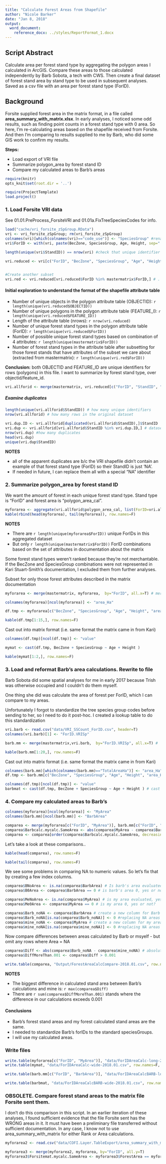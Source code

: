 ```yaml
---
title: "Calculate Forest Areas from Shapefile"
author: "Nicole Barker"
date: "Jan 8, 2018"
output: 
  word_document:
    reference_docx: ../styles/ReportFormat_1.docx
---
```


## Script Abstract

Calculate area per forest stand type by aggregating the polygon areas I calculated in ArcGIS. Compare these areas to those calculated independently by Barb Sobota, a tech with CWS. Then create a final dataset of forest stand area by stand type to be used in subsequent analyses. Saved as a csv file with an area per forest stand type (ForID).

## Background 

Forsite supplied forest area in the matrix format, in a file called __area_summary_with_matrix.xlsx__. In early analyses, I noticed some odd results, such as finding point counts in a forest stand type with 0 area. 
So here, I'm re-calculating areas based on the shapefile received from Forsite. And then I'm comparing to results supplied to me by Barb, who did some GIS work to confirm my results. 

**Steps:**

* Load export of VRI file
* Summarize polygon_area by forest stand ID 
* Compare my calculated areas to Barb's areas

``` r
require(knitr)
opts_knit$set(root.dir = '..')
```

```r
require(ProjectTemplate)
load.project()
```

### 1. Load Forsite VRI data

See 01.01.PreProcess_ForsiteVRI and 01.01a.FixTreeSpeciesCodes for info. 

```r
load("cache/vri_forsite_zSpGroup.RData")
vri <- vri_forsite_zSpGroup; rm(vri_forsite_zSpGroup)
colnames(vri)[which(colnames(vri)=="code_use")] <- "SpeciesGroup" #rename standardized species codes to "SpeciesGroup"
vri$ForID <- with(vri, paste(BecZone, SpeciesGroup, Age, Height, sep=".")) # create ForId; identifier for forest stand type (combinations of 4 attributes)

length(unique(vri$StandID)) == nrow(vri) #check that unique identifier corresponds to one row

vri.reduced <- vri[c("ForID", "BecZone", "SpeciesGroup", "Age", "Height",  "OBJECTID", "FEATURE_ID", "polygon_area_cal", "StandID")]  # shrink to essential columns 


#Create another subset
vri.red <- vri.reduced[vri.reduced$ForID %in% mastermatrix$ForID,] # . those Forest Stands that are in the mastermatrix. These are those comprised of the subset of each attribute we care about.
```

#### Initial exploration to understand the format of the shapefile attribute table

* Number of unique objects in the polygon attribute table (OBJECTID): `r length(unique(vri.reduced$OBJECTID))`
* Number of unique polygons in the polygon attribute table (FEATURE_I): `r length(unique(vri.reduced$FEATURE_ID))`
* Length of the attribute table (nrows): `r nrow(vri.reduced)`
* Number of unique forest stand types in the polygon attribute table (ForID): `r length(unique(vri.reduced$ForID))`
* Number of possible unique forest stand types based on combination of 4 attributes: `r length(unique(mastermatrix$ForID))`
* Number of forest stand types in the attribute table after subsetting for those forest stands that have attributes of the subset we care about (extracted from mastermatrix): `r length(unique(vri.red$ForID))`

**Conclusion:** both OBJECTID and FEATURE_ID are unique identifiers for rows (polygons) in this file. I want to summarize by forest stand type, over objectid/feature_id.

``` r
vri.allforid <- merge(mastermatrix, vri.reduced[c("ForID", "StandID", "polygon_area_cal")], by="ForID", all=T)  # ensure all forest stand types have at least one row associated with them, even if there's no forest in that stand type, and even if it's not one of the 3360 forest types we care about. 
```

##### Examine duplicates

``` r
length(unique(vri.allforid$StandID)) # how many unique identifiers
nrow(vri.allforid) # how many rows in the original dataset

vri.dup.ID <- vri.allforid[duplicated(vri.allforid$StandID),]$StandID
vri.dup <- vri.allforid[vri.allforid$StandID %in% vri.dup.ID,] # dataset of the duplicates  
nrow(vri.dup) #how many duplicates
head(vri.dup)
unique(vri.dup$StandID) 
```

**NOTES**

* all of the apparent duplicates are b/c the VRI shapefile didn't contain an example of that forest stand type (ForID) so their StandID is just 'NA'.
* If needed in future, I can replace them all with a special "NA" identifier


### 2. Summarize polygon_area by forest stand ID 

We want the amount of forest in each unique forest stand type. Stand type is "ForID" and forest area is "polygon_area_cal". 

``` r
myforarea <- aggregate(vri.allforid$polygon_area_cal, list(ForID=vri.allforid$ForID), FUN=function(x){sum(x, na.rm=T)}) # sum over polygons (objectids) with same forest stand id. 
kable(rbind(head(myforarea), tail(myforarea)), row.names=F)
```

**NOTES**

* There are `r length(unique(myforarea$ForID))` unique ForIDs in this aggregated dataset
* But only `r length(unique(mastermatrix$ForID))` ForID combinations based on the set of attributes in documentation about the matrix

Some forest stand types weren't ranked because they're not merchantable. If the BecZone and SpeciesGroup combinations were not represented in Kari Stuart-Smith's documentation, I excluded them from further analyses.

Subset for only those forest attributes described in the matrix documentation
``` r
myforarea <- merge(mastermatrix, myforarea,  by="ForID", all.x=T) # merge to get other 4 stand attributes
```

``` r
colnames(myforarea)[ncol(myforarea)] <- "area_Ha"

df.tmp <- myforarea[c("BecZone", "SpeciesGroup", "Age", "Height", "area_Ha")]

kable(df.tmp[1:15,], row.names=F)
```

Cast out into matrix format (i.e. same format the matrix came in from Kari)

``` r
colnames(df.tmp)[ncol(df.tmp)] <- "value"

mymat <- cast(df.tmp, BecZone + SpeciesGroup ~ Age + Height ) 

kable(mymat[1:2,], row.names=F)
```

### 3. Load and reformat Barb's area calculations. Rewrite to file

Barb Sobota did some spatial analyses for me in early 2017 because Trish was otherwise occupied and I couldn't do them myself. 

One thing she did was calculate the area of forest per ForID, which I can compare to my areas. 

Unfortunately I forgot to standardize the tree species group codes before sending to her, so I need to do it post-hoc. I created a lookup table to do this standardization 

``` r
vri.barb <- read.csv("data/VRI_SSCount_ForID.csv", header=T)
colnames(vri.barb)[1] <- "ForID.VRISp"

barb.mm <- merge(mastermatrix,vri.barb,  by="ForID.VRISp", all.x=T) #  ensure all forest stand types have at least one row associated with them, even if there's no forest in that stand type. Also, eliminate ForIDs we don't want

kable(barb.mm[1:20,], row.names=F)
```

Cast out into matrix format (i.e. same format the matrix came in from Kari)

``` r
colnames(barb.mm)[which(colnames(barb.mm)=="TotalAreaHa")] <- "area_Ha"
df.tmp <- barb.mm[c("BecZone", "SpeciesGroup", "Age", "Height", "area_Ha")]

colnames(df.tmp)[ncol(df.tmp)] <- "value"
barbmat <- cast(df.tmp, BecZone + SpeciesGroup ~ Age + Height ) # cast into matrix format
```

### 4. Compare my calculated areas to Barb's

``` r
colnames(myforarea)[ncol(myforarea)] <- "MyArea"
colnames(barb.mm)[ncol(barb.mm)] <- "BarbArea"

comparea <- merge(myforarea[c("ForID", "MyArea")], barb.mm[c("ForID", "BarbArea", "ForID.VRISp")], by="ForID")
comparea$Barbcalc.mycalc.SameArea <- abs(comparea$MyArea - comparea$BarbArea) # compare mine to Barb's 
comparea <- comparea[order(comparea$Barbcalc.mycalc.SameArea, decreasing=T),]
```

Let's take a look at these comparisons..

``` r
kable(head(comparea), row.names=F)

kable(tail(comparea), row.names=F)
```

We see some problems in comparing NA to numeric values. So let's fix that by creating a few index columns. 

``` r
comparea$BNoArea <- is.na(comparea$BarbArea) # Is barb's area evaluated, yes or no?
comparea$B0Area <- comparea$BarbArea == 0 # is barb's area 0, yes or no?

comparea$MeNoArea <- is.na(comparea$MyArea) # is my area evaluated, yes or no?
comparea$Me0Area <- comparea$MyArea == 0 # is my area 0, yes or not?

comparea$Barb_noNA <- comparea$BarbArea # create a new column for Barb's area without NAs
comparea$Barb_noNA[is.na(comparea$Barb_noNA)] <- 0 #replacing NA areas with 0s so I can do remaining calculations
comparea$mine_noNA <- comparea$MyArea # create a new column for my area without NAs
comparea$mine_noNA[is.na(comparea$mine_noNA)] <- 0 #replacing NA areas with 0s so I can do remaining calculations
```

Now compare differences between areas calculated by Barb or msyelf - but omit any rows where Area = NA

``` r

comparea$Diff <- abs(comparea$Barb_noNA - comparea$mine_noNA) # absolute diff between barbs and my areas
comparea$DiffMoreThan.001 <- comparea$Diff > 0.001

write.table(comparea, "Output/ForestAreaCalcCompare-2018.01.csv", row.names=F, col.names=T, sep=",")

```

**NOTES**

* The biggest difference in calculated stand area between Barb's calculations and mine is: `r max(comparea$Diff)`
* There are `r sum(comparea$DiffMoreThan.001)` stands where the difference in our calculations exceeds 0.001

#### Conclusions
* Barb's forest stand areas and my forest calculated stand areas are the same.
* I needed to standardize Barb's forIDs to the standard speciesGroups. 
* I will use my calculated areas. 

### Write files

``` r
write.table(myforarea[c("ForID", "MyArea")], "data/ForIDAreaCalc-long-2018.01.csv", sep=",", col.names=T, row.names=F)
write.table(mymat, "data/ForIDAreaCalc-wide-2018.01.csv", row.names=F, col.names=T, sep=",")  
```

``` r
write.table(barb.mm[c("ForID", "BarbArea")], "data/ForIDAreaCalcBARB-long-2018.01.csv", sep=",", col.names=T, row.names=F)

write.table(barbmat, "data/ForIDAreaCalcBARB-wide-2018.01.csv", row.names=F, col.names=T, sep=",")  

```

### OBSOLETE. Compare forest stand areas to the matrix file Forsite sent them. 

I don't do this comparison in this script. In an earlier iteration of these analyses, I found sufficient evidence that the file Forsite sent has the WRONG areas in it. It must have been a preliminary file transferred without sufficient documentation. In any case, I know not to use area_summary_with_matrix for either Rank or Area calculations. 

``` r
myforarea2 <- read.csv("data/COFI.Layer.TableExport/area_summary_with_matrix-AREA-melt.csv", header=T)

myforarea3 <- merge(myforarea2, myforarea, by="ForID", all.y=T)
myforarea3$Forsitemat.mycalc.SameArea <- myforarea3$ForestArea == myforarea3$area_Ha
```
